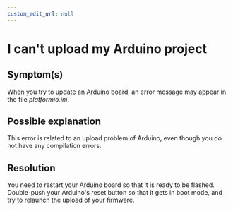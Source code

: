 ```yaml
---
custom_edit_url: null
---
```


# I can't upload my Arduino project

## Symptom(s)

When you try to update an Arduino board, an error message may appear in the file _platformio.ini_.

## Possible explanation

This error is related to an upload problem of Arduino, even though you do not have any compilation errors.

## Resolution

You need to restart your Arduino board so that it is ready to be flashed.
Double-push your Arduino's reset button so that it gets in boot mode, and try to relaunch the upload of your firmware.
